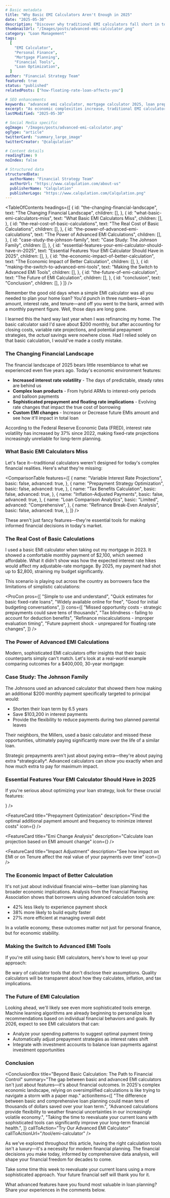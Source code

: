```yaml
---
# Basic metadata
title: "Why Basic EMI Calculators Aren't Enough in 2025"
date: "2025-05-30"
description: "Discover why traditional EMI calculators fall short in today's dynamic financial landscape and how advanced calculators can save you thousands through smarter loan management."
thumbnailUrl: "/Images/posts/advanced-emi-calculator.png"
category: "Loan Management"
tags:
  [
    "EMI Calculator",
    "Personal Finance",
    "Mortgage Planning",
    "Financial Tools",
    "Loan Optimization",
  ]
author: "Financial Strategy Team"
featured: true
status: "published"
relatedPosts: ["how-floating-rate-loan-affects-you"]

# SEO enhancements
keywords: "advanced emi calculator, mortgage calculator 2025, loan prepayment strategy, floating interest calculation, emi change, multiple prepayments"
excerpt: "As economic complexities increase, traditional EMI calculators miss critical factors that could save you thousands. Learn why modern borrowers need sophisticated tools for optimal loan management."
lastModified: "2025-05-30"

# Social Media specific
ogImage: "/Images/posts/advanced-emi-calculator.png"
ogType: "article"
twitterCard: "summary_large_image"
twitterCreator: "@calqulation"

# Content details
readingTime: 9
noIndex: false

# Structured data
structuredData:
  authorName: "Financial Strategy Team"
  authorUrl: "https://www.calqulation.com/about-us"
  publisherName: "Calqulation"
  publisherLogo: "https://www.calqulation.com/Calqulation.png"
---
```


<BlogHero subtitle="Modern financial planning requires smarter tools to navigate today's complex lending landscape" />

<TableOfContents
    headings={[
        {
            id: "the-changing-financial-landscape",
            text: "The Changing Financial Landscape",
            children: [],
        },
        {
            id: "what-basic-emi-calculators-miss",
            text: "What Basic EMI Calculators Miss",
            children: [],
        },
        {
            id: "the-real-cost-of-basic-calculations",
            text: "The Real Cost of Basic Calculations",
            children: [],
        },
        {
            id: "the-power-of-advanced-emi-calculations",
            text: "The Power of Advanced EMI Calculations",
            children: [],
        },
        {
            id: "case-study-the-johnson-family",
            text: "Case Study: The Johnson Family",
            children: [],
        },
        {
            id: "essential-features-your-emi-calculator-should-have-in-2025",
            text: "Essential Features Your EMI Calculator Should Have in 2025",
            children: [],
        },
        {
            id: "the-economic-impact-of-better-calculation",
            text: "The Economic Impact of Better Calculation",
            children: [],
        },
        {
            id: "making-the-switch-to-advanced-emi-tools",
            text: "Making the Switch to Advanced EMI Tools",
            children: [],
        },
        {
            id: "the-future-of-emi-calculation",
            text: "The Future of EMI Calculation",
            children: [],
        },
        {
            id: "conclusion",
            text: "Conclusion",
            children: [],
        }
    ]}
/>

Remember the good old days when a simple EMI calculator was all you needed to plan your home loan? You'd punch in three numbers—loan amount, interest rate, and tenure—and off you went to the bank, armed with a monthly payment figure. Well, those days are long gone.

I learned this the hard way last year when I was refinancing my home. The basic calculator said I'd save about $200 monthly, but after accounting for closing costs, variable rate projections, and potential prepayment strategies, the _actual_ savings were nowhere close. Had I relied solely on that basic calculation, I would've made a costly mistake.

### The Changing Financial Landscape

The financial landscape of 2025 bears little resemblance to what we experienced even five years ago. Today's economic environment features:

- **Increased interest rate volatility** - The days of predictable, steady rates are behind us
- **Complex loan products** - From hybrid ARMs to interest-only periods and balloon payments
- **Sophisticated prepayment and floating rate implications** - Evolving rate changes that impact the true cost of borrowing
- **Custom EMI changes** - Increase or Decrease future EMIs amount and see how it'll impact in total loan

<Callout type="info">
  According to the Federal Reserve Economic Data (FRED), interest rate
  volatility has increased by 37% since 2022, making fixed-rate projections
  increasingly unreliable for long-term planning.
</Callout>

### What Basic EMI Calculators Miss

Let's face it—traditional calculators weren't designed for today's complex financial realities. Here's what they're missing:

<ComparisonTable
  features={[
    {
      name: "Variable Interest Rate Projections",
      basic: false,
      advanced: true,
    },
    {
      name: "Prepayment Strategy Optimization",
      basic: false,
      advanced: true,
    },
    {
      name: "Tax Benefits Calculation",
      basic: false,
      advanced: true,
    },
    {
      name: "Inflation-Adjusted Payments",
      basic: false,
      advanced: true,
    },
    {
      name: "Loan Comparison Analytics",
      basic: "Limited",
      advanced: "Comprehensive",
    },
    {
      name: "Refinance Break-Even Analysis",
      basic: false,
      advanced: true,
    },
  ]}
/>

These aren't just fancy features—they're essential tools for making informed financial decisions in today's market.

### The Real Cost of Basic Calculations

<PullQuote author="James Wright" role="Software Engineer, Austin">
  I used a basic EMI calculator when taking out my mortgage in 2023. It showed a
  comfortable monthly payment of $2,100, which seemed affordable. What it didn't
  show was how the expected interest rate hikes would affect my adjustable-rate
  mortgage. By 2025, my payment had shot up to $2,800, straining my budget
  significantly.
</PullQuote>

This scenario is playing out across the country as borrowers face the limitations of simplistic calculations:

<ProCon
  pros={[
    "Simple to use and understand",
    "Quick estimates for basic fixed-rate loans",
    "Widely available online for free",
    "Good for initial budgeting conversations",
  ]}
  cons={[
    "Missed opportunity costs - strategic prepayments could save tens of thousands",
    "Tax blindness - failing to account for deduction benefits",
    "Refinance miscalculations - improper evaluation timing",
    "Future payment shock - unprepared for floating rate changes",
  ]}
/>

### The Power of Advanced EMI Calculations

Modern, sophisticated EMI calculators offer insights that their basic counterparts simply can't match. Let's look at a real-world example comparing outcomes for a $400,000, 30-year mortgage:

### Case Study: The Johnson Family

The Johnsons used an advanced calculator that showed them how making an additional $200 monthly payment specifically targeted to principal would:

- Shorten their loan term by 6.5 years
- Save $103,200 in interest payments
- Provide the flexibility to reduce payments during two planned parental leaves

Their neighbors, the Millers, used a basic calculator and missed these opportunities, ultimately paying significantly more over the life of a similar loan.

<Callout type="tip">
  Strategic prepayments aren't just about paying extra—they're about paying
  extra *strategically*. Advanced calculators can show you exactly when and how
  much extra to pay for maximum impact.
</Callout>

### Essential Features Your EMI Calculator Should Have in 2025

If you're serious about optimizing your loan strategy, look for these crucial features:

<div className="grid grid-cols-1 md:grid-cols-2 gap-6 my-8">
  <FeatureCard
    title="Variable Rate Modeling"
    description="Projections based on different interest rate scenarios to prepare for market changes"
    icon={<FiActivity size={24} />}
  />

<FeatureCard
  title="Prepayment Optimization"
  description="Find the optimal additional payment amount and frequency to minimize interest costs"
  icon={<FiCheckCircle size={24} />}
/>

<FeatureCard
  title="Emi Change Analysis"
  description="Calculate loan projection based on EMI amount change"
  icon={<FiShield size={24} />}
/>

  <FeatureCard
    title="Impact Adjustment"
    description="See how impact on EMI or on Tenure affect the real value of your payments over time"
    icon={<FiDollarSign size={24} />}
  />
</div>

### The Economic Impact of Better Calculation

It's not just about individual financial wins—better loan planning has broader economic implications. Analysis from the Financial Planning Association shows that borrowers using advanced calculation tools are:

- 42% less likely to experience payment shock
- 38% more likely to build equity faster
- 27% more efficient at managing overall debt

In a volatile economy, these outcomes matter not just for personal finance, but for economic stability.

### Making the Switch to Advanced EMI Tools

If you're still using basic EMI calculators, here's how to level up your approach:

<Step
  number={1}
  title="Audit your current loans"
  description="Start by understanding exactly where you stand with your existing obligations. Gather all your loan statements and understand the terms in detail."
/>

<Step
  number={2}
  title="Identify your financial goals"
  description="Different strategies work better for different objectives. Are you trying to minimize total interest, reduce monthly payments, or pay off debt faster?"
/>

<Step
  number={3}
  title="Use comprehensive tools"
  description="Look for calculators that address advanced features like variable rates, prepayment strategies, floating rate adjustments and EMI changes."
/>

<Step
  number={4}
  title="Simulate multiple scenarios"
  description="Test different interest rate environments and payment strategies to see how your loan might perform under various conditions."
/>

<Step
  number={5}
  title="Revisit and adjust regularly"
  description="Today's optimal strategy may change as economic conditions evolve. Set a calendar reminder to review your strategy quarterly."
/>

<Callout type="warning">
  Be wary of calculator tools that don't disclose their assumptions. Quality
  calculators will be transparent about how they calculates, inflation, and tax
  implications.
</Callout>

### The Future of EMI Calculation

Looking ahead, we'll likely see even more sophisticated tools emerge. Machine learning algorithms are already beginning to personalize loan recommendations based on individual financial behaviors and goals. By 2026, expect to see EMI calculators that can:

- Analyze your spending patterns to suggest optimal payment timing
- Automatically adjust prepayment strategies as interest rates shift
- Integrate with investment accounts to balance loan payments against investment opportunities

### Conclusion

<ConclusionBox
  title="Beyond Basic Calculation: The Path to Financial Control"
  summary="The gap between basic and advanced EMI calculators isn't just about features—it's about financial outcomes. In 2025's complex economic landscape, relying on oversimplified calculations is like trying to navigate a storm with a paper map."
  actionItems={[
    "The difference between basic and comprehensive loan planning could mean tens of thousands of dollars saved over your loan term.",
    "Advanced calculations provide flexibility to weather financial uncertainties in our increasingly volatile economy.",
    "Taking the time to reevaluate your current loans with sophisticated tools can significantly improve your long-term financial health.",
  ]}
  callToAction="Try Our Advanced EMI Calculator"
  callToActionUrl="/tool/emi-calculator"
/>

As we've explored throughout this article, having the right calculation tools isn't a luxury—it's a necessity for modern financial planning. The financial decisions you make today, informed by comprehensive data analysis, will shape your financial freedom for decades to come.

Take some time this week to reevaluate your current loans using a more sophisticated approach. Your future financial self will thank you for it.

What advanced features have you found most valuable in loan planning? Share your experiences in the comments below.
